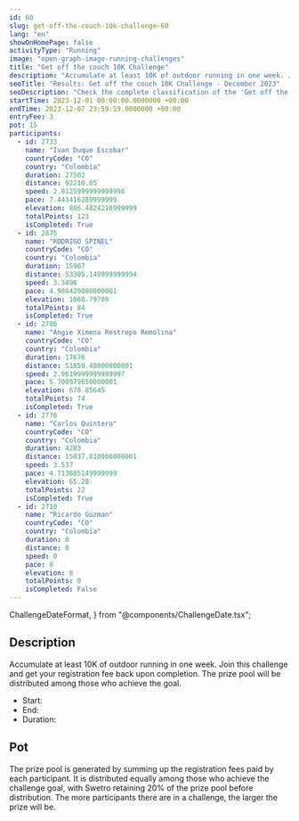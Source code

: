```yaml
---
id: 60
slug: get-off-the-couch-10k-challenge-60
lang: "en"
showOnHomePage: false
activityType: "Running"
image: "open-graph-image-running-challenges"
title: "Get off the couch 10K Challenge"
description: "Accumulate at least 10K of outdoor running in one week. Join this challenge and get your registration fee back upon completion. The prize pool will be distributed among those who achieve the goal."
seoTitle: "Results: Get off the couch 10K Challenge - December 2023"
seoDescription: "Check the complete classification of the 'Get off the couch 10K Challenge'. A running event that took place from December 1 to 7, 2023."
startTime: 2023-12-01 00:00:00.0000000 +00:00
endTime: 2023-12-07 23:59:59.0000000 +00:00
entryFee: 3
pot: 15
participants:
  - id: 2733
    name: "Ivan Duque Escobar"
    countryCode: "CO"
    country: "Colombia"
    duration: 27502
    distance: 92210.85
    speed: 2.8125999999999998
    pace: 7.443416289999999
    elevation: 886.4824216999999
    totalPoints: 123
    isCompleted: True
  - id: 2875
    name: "RODRIGO SPINEL"
    countryCode: "CO"
    country: "Colombia"
    duration: 15967
    distance: 53305.149999999994
    speed: 3.3496
    pace: 4.986429080000001
    elevation: 1060.79709
    totalPoints: 84
    isCompleted: True
  - id: 2786
    name: "Angie Ximena Restrepo Remolina"
    countryCode: "CO"
    country: "Colombia"
    duration: 17676
    distance: 51859.40000000001
    speed: 2.9619999999999997
    pace: 5.700979650000001
    elevation: 678.85645
    totalPoints: 74
    isCompleted: True
  - id: 2778
    name: "Carlos Quintero"
    countryCode: "CO"
    country: "Colombia"
    duration: 4283
    distance: 15037.810000000001
    speed: 3.537
    pace: 4.713885149999999
    elevation: 65.28
    totalPoints: 22
    isCompleted: True
  - id: 2710
    name: "Ricardo Guzman"
    countryCode: "CO"
    country: "Colombia"
    duration: 0
    distance: 0
    speed: 0
    pace: 0
    elevation: 0
    totalPoints: 0
    isCompleted: False
---
```


  ChallengeDateFormat,
} from "@components/ChallengeDate.tsx";

## Description

Accumulate at least 10K of outdoor running in one week. Join this challenge and get your registration fee back upon completion. The prize pool will be distributed among those who achieve the goal.

- Start: <ChallengeDate date={frontmatter.startTime} lang={frontmatter.lang} dateFormat={ChallengeDateFormat.Long} client:load />
- End: <ChallengeDate date={frontmatter.endTime} lang={frontmatter.lang} dateFormat={ChallengeDateFormat.Long} client:load />
- Duration: <ChallengeDuration startTime={frontmatter.startTime} endTime={frontmatter.endTime} lang={frontmatter.lang} client:load />

## Pot

The prize pool is generated by summing up the registration fees paid by each participant. It is distributed equally among those who achieve the challenge goal, with Swetro retaining 20% of the prize pool before distribution.
The more participants there are in a challenge, the larger the prize will be.
